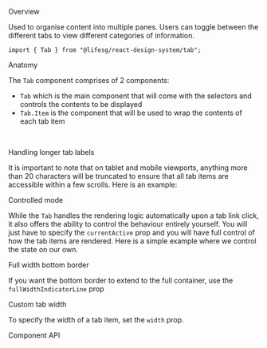 
<Meta of={TabStories} />

<Title>Tab</Title>

<Secondary>Overview</Secondary>

Used to organise content into multiple panes. Users can toggle between the different tabs to view different categories of information.

```tsx
import { Tab } from "@lifesg/react-design-system/tab";
```

<Canvas of={TabStories.Default} />

<Secondary>Anatomy</Secondary>

The `Tab` component comprises of 2 components:

-   `Tab` which is the main component that will come with the selectors and controls the contents to be displayed
-   `Tab.Item` is the component that will be used to wrap the contents of each tab item

<br />

<Secondary>Handling longer tab labels</Secondary>

It is important to note that on tablet and mobile viewports, anything more than 20 characters will be truncated
to ensure that all tab items are accessible within a few scrolls. Here is an example:

<Canvas of={TabStories.LongerLabels} />

<Secondary>Controlled mode</Secondary>

While the `Tab` handles the rendering logic automatically upon a tab link click,
it also offers the ability to control the behaviour entirely yourself. You will
just have to specify the `currentActive` prop and you will have full control of
how the tab items are rendered. Here is a simple example where we control the
state on our own.

<Canvas of={TabStories.ControlledMode} />

<Secondary>Full width bottom border</Secondary>

If you want the bottom border to extend to the full container, use the `fullWidthIndicatorLine` prop

<Canvas of={TabStories.FullWidthIndicatorLine} />

<Secondary>Custom tab width</Secondary>

To specify the width of a tab item, set the `width` prop.

<Canvas of={TabStories.CustomTabWidth} />

<Secondary>Component API</Secondary>

<PropsTable />
